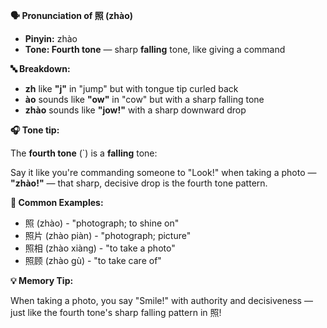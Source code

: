 **🗣️ Pronunciation of 照 (zhào)**

- **Pinyin:** zhào
- **Tone: Fourth tone** — sharp **falling** tone, like giving a command

**🔤 Breakdown:**

- **zh** like **"j"** in "jump" but with tongue tip curled back
- **ào** sounds like **"ow"** in "cow" but with a sharp falling tone
- **zhào** sounds like **"jow!"** with a sharp downward drop

**🎧 Tone tip:**

The **fourth tone** (`) is a **falling** tone:

Say it like you're commanding someone to "Look!" when taking a photo — **"zhào!"** — that sharp,
decisive drop is the fourth tone pattern.

**📝 Common Examples:**

- 照 (zhào) - "photograph; to shine on"
- 照片 (zhào piàn) - "photograph; picture"
- 照相 (zhào xiàng) - "to take a photo"
- 照顾 (zhào gù) - "to take care of"

**💡 Memory Tip:**

When taking a photo, you say "Smile!" with authority and decisiveness — just like the fourth tone's
sharp falling pattern in 照!
